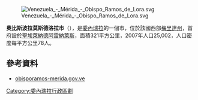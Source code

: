 [[Image:Venezuela_-_Mérida_-_Obispo_Ramos_de_Lora.svg|right]]

'''奧比斯波拉莫斯德洛拉市'''（{{lang-es|Obispo Ramos de Lora}}），是[[委內瑞拉|委內瑞拉]]的一個市，位於該國西部[[梅里達州|梅里達州]]，首府設於[[聖埃萊納德阿雷納萊斯|聖埃萊納德阿雷納萊斯]]，面積321平方公里，2007年人口25,002，人口密度每平方公里78人。

==參考資料==
*[http://obisporamos-merida.gov.ve/ obisporamos-merida.gov.ve] {{Wayback|url=http://obisporamos-merida.gov.ve/ |date=20220104135427 }} {{es icon}}

[[Category:委內瑞拉行政區劃|Category:委內瑞拉行政區劃]]


{{Venezuela-geo-stub}}